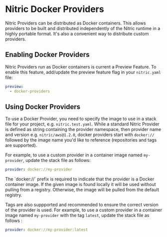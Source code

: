 
# Nitric Docker Providers

Nitric Providers can be distributed as Docker containers. This allows providers to be built and distributed independently of the Nitric runtime in a highly portable format. It's also a convenient way to distribute custom providers.

## Enabling Docker Providers

Nitric Providers run as Docker containers is current a Preview Feature. To enable this feature, add/update the preview feature flag in your `nitric.yaml` file:

```yaml {{ tag: "nitric.yaml" }}
preview:
  - docker-providers
```

## Using Docker Providers

To use a Docker Provider, you need to specify the image to use in a stack file for your project, e.g. `nitric.test.yaml`. While a standard Nitric Provider is defined as string containing the provider namespace, then provider name and version e.g. `nitric/aws@1.2.0`, docker providers start with `docker://` followed by the image name you'd like to reference (repositories and tags are supported).

For example, to use a custom provider in a container image named `my-provider`, update the stack file as follows:

```yaml {{ tag: "nitric.test.yaml" }}
provider: docker://my-provider
```

<Note>
The `docker://` prefix is required to indicate that the provider is a Docker container image.
</Note>

<Note>
If the given image is found locally it will be used without pulling from a registry. Otherwise, the image will be pulled from the default registry.
</Note>

Tags are also suppported and recommended to ensure the correct version of the provider is used. For example, to use a custom provider in a container image named `my-provider` with the tag `latest`, update the stack file as follows :

```yaml {{ tag: "nitric.test.yaml" }}
provider: docker://my-provider:latest
```